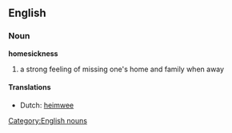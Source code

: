 ==English==
===Noun===
'''homesickness'''
#a strong feeling of missing one's home and family when away

====Translations====
*Dutch: [[heimwee]]

[[Category:English nouns]]